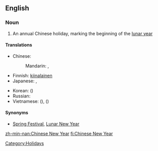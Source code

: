 ==English==
{{wikipedia}}

===Noun===
{{en-noun|sg=[[Chinese]] [[New Year]]}}

# An annual Chinese holiday, marking the beginning of the [[lunar year]]

====Translations====
{{trans-top|a Chinese holiday}}
* Chinese:
*: Mandarin: {{t-|cmn|春節|sc=Hani}},  {{t-|cmn|春节|tr=chūnjié|sc=Hani}}
* Finnish: [[kiinalainen]] {{t|fi|uusivuosi}}
* Japanese: {{t|ja|旧正月|tr=きゅうしょうがつ, kyūshōgatsu}}, {{t+|ja|春節|tr=しゅんせつ, shunsetsu}}
{{trans-mid}}
* Korean: {{t|ko|춘절|tr=chunjeol}} ({{t+|ko|春節}})
* Russian: {{t|ru|Китайский Новый год|m|tr=Kitájskij Nóvyj god}}
* Vietnamese: {{t|vi|Tết Nguyên Đán|xs=Vietnamese}} ({{t|vi|節元旦|sc=Hani|xs=Vietnamese}}), {{t|vi|Xuân tiết|xs=Vietnamese}} ({{t-|vi|春節|sc=Hani|xs=Vietnamese}})
{{trans-bottom}}

====Synonyms====
* [[Spring Festival]], [[Lunar New Year]]

[[Category:Holidays]]

[[zh-min-nan:Chinese New Year]]
[[fi:Chinese New Year]]